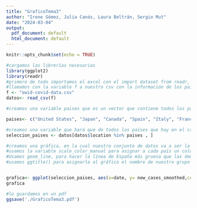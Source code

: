 ```yaml
---
title: "GraficoTema3"
author: "Irene Gómez, Julia Canós, Laura Beltrán, Sergio Mut"
date: "2024-03-04"
output:
  pdf_document: default
  html_document: default
---
```


```r
knitr::opts_chunk$set(echo = TRUE)
```

```r
#cargamos las librerías necesarias
library(ggplot2)
library(readr)
#primero de todo importamos el excel con el import dataset from readr, para visualizar bien los datos del excel.
#llamamos con la variable f a nuestro csv con la información de los países y posteriormente lo leemos con la función read_csv
f <- "owid-covid-data.csv"
datos<- read_csv(f)

#creamos una variable paises que es un vector que contiene todos los países con los que queremos trabajar, que son los mismos que la imagen del ejemplo pero añadiendo también españa.

paises<- c("United States", "Japan", "Canada", "Spain", "Italy", "France", "Germany", "United Kingdom" )

#creamos una variable que hará que de todos los países que hay en el csv, trabajemos solo con esos. Comparando que si estos países están en la variable location de nuestro csv, trabaje con ellas.
seleccion_paises <- datos[datos$location %in% paises , ]

#creamos una gráfica, en la cual nuestro conjunto de datos va a ser la variable selección_paises que contiene los países que vamos a usar. Llamamos a x= dates, ya que en el dibujo vemos que en este eje están las fechas. Llamamos a y=new_cases_smoothed ya que aquí están los datos actualizados del número de nuevos casos de COVID. Ponemos geom_line() ya que queremos un gráfico de lineas.
#usamos la variable scale_color_manual para asignar a cada país un color. Para terminar de asignarselo metemos en el aes, color=location para que se le asigne el color a esta variable. 
#Usamos geom_line, para hacer la línea de España más gruesa que las demás. Esto lo conseguimos con data=subset()
#usamos ggtitle() para asignarle al gráfico el nombre de nuestro grupo


grafica<- ggplot(seleccion_paises, aes(x=date, y= new_cases_smoothed,color=location)) + geom_line() + scale_color_manual(values=c("Spain" = "red","United States" = "purple",  "Italy" = "cyan", "France" = "orange", "Canada" = "brown", "Germany" = "green", "Japan" = "blue", "United Kingdom" = "pink")) + geom_line(data= subset(seleccion_paises, location=="Spain"),size=1) + ggtitle("Grupo P")
grafica

#lo guardamos en un pdf
ggsave('./GraficoTema3.pdf')





```



